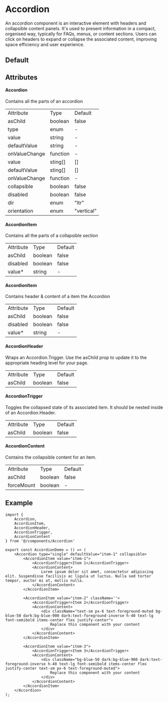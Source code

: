 

<Meta of={AccordionStories} />

# Accordion

An accordion component is an interactive element with headers and collapsible content panels. 
It's used to present information in a compact, organised way, typically for FAQs, menus, or content sections. 
Users can click on headers to expand or collapse the associated content, improving space efficiency and user experience.


## Default

<Canvas of={AccordionStories.Default} />

## Attributes
#### Accordion

Contains all the parts of an accordion

<table>
  <tbody>
    <tr>
      <td>Attribute</td>
      <td>Type</td>
      <td>Default</td>
    </tr>
    <tr>
      <td>asChild</td>
      <td>boolean</td>
      <td>false</td>
    </tr>
    <tr>
      <td>type</td>
      <td>enum</td>
      <td>-</td>
    </tr>
    <tr>
      <td>value</td>
      <td>string</td>
      <td>-</td>
    </tr>
    <tr>
      <td>defaultValue</td>
      <td>string</td>
      <td>-</td>
    </tr>
    <tr>
      <td>onValueChange</td>
      <td>function</td>
      <td>-</td>
    </tr>
    <tr>
      <td>value</td>
      <td>sting[]</td>
      <td>[]</td>
    </tr>
    <tr>
      <td>defaultValue</td>
      <td>sting[]</td>
      <td>[]</td>
    </tr>
    <tr>
      <td>onValueChange</td>
      <td>function</td>
      <td>-</td>
    </tr>
    <tr>
      <td>collapsible</td>
      <td>boolean</td>
      <td>false</td>
    </tr>
    <tr>
      <td>disabled</td>
      <td>boolean</td>
      <td>false</td>
    </tr>
    <tr>
      <td>dir</td>
      <td>enum</td>
      <td>"ltr"</td>
    </tr>
    <tr>
      <td>orientation</td>
      <td>enum</td>
      <td>"vertical"</td>
    </tr>
  </tbody>
</table>

#### AccordionItem

Contains all the parts of a collapsible section

<table>
  <tbody>
    <tr>
      <td>Attribute</td>
      <td>Type</td>
      <td>Default</td>
    </tr>
    <tr>
      <td>asChild</td>
      <td>boolean</td>
      <td>false</td>
    </tr>
    <tr>
      <td>disabled</td>
      <td>boolean</td>
      <td>false</td>
    </tr>
    <tr>
      <td>value*</td>
      <td>string</td>
      <td>-</td>
    </tr>
  </tbody>
</table>

#### AccordionItem

Contains header & content of a item the Accordion

<table>
  <tbody>
    <tr>
      <td>Attribute</td>
      <td>Type</td>
      <td>Default</td>
    </tr>
    <tr>
      <td>asChild</td>
      <td>boolean</td>
      <td>false</td>
    </tr>
    <tr>
      <td>disabled</td>
      <td>boolean</td>
      <td>false</td>
    </tr>
    <tr>
      <td>value*</td>
      <td>string</td>
      <td>-</td>
    </tr>
  </tbody>
</table>

#### AccordionHeader

Wraps an Accordion.Trigger. Use the asChild prop to update it to the appropriate heading level for your page.

<table>
  <tbody>
    <tr>
      <td>Attribute</td>
      <td>Type</td>
      <td>Default</td>
    </tr>
    <tr>
      <td>asChild</td>
      <td>boolean</td>
      <td>false</td>
    </tr>
  </tbody>
</table>

#### AccordionTrigger

Toggles the collapsed state of its associated item. It should be nested inside of an Accordion.Header.

<table>
  <tbody>
    <tr>
      <td>Attribute</td>
      <td>Type</td>
      <td>Default</td>
    </tr>
    <tr>
      <td>asChild</td>
      <td>boolean</td>
      <td>false</td>
    </tr>
  </tbody>
</table>

#### AccordionContent

Contains the collapsible content for an item.

<table>
  <tbody>
    <tr>
      <td>Attribute</td>
      <td>Type</td>
      <td>Default</td>
    </tr>
    <tr>
      <td>asChild</td>
      <td>boolean</td>
      <td>false</td>
    </tr>
    <tr>
      <td>forceMount</td>
      <td>boolean</td>
      <td>-</td>
    </tr>
  </tbody>
</table>

## Example

```tsx
import {
    Accordion,
    AccordionItem,
    AccordionHeader,
    AccordionTrigger,
    AccordionContent
} from '@/components/Accordion'

export const AccordionDemo = () => (
    <Accordion type="single" defaultValue="item-1" collapsible>
        <AccordionItem value="item-1">
            <AccordionTrigger>Item 1</AccordionTrigger>
            <AccordionContent>
                Lorem ipsum dolor sit amet, consectetur adipiscing elit. Suspendisse facilisis ac ligula ut luctus. Nulla sed tortor tempor, auctor mi at, mollis nulla.
            </AccordionContent>
        </AccordionItem>

        <AccordionItem value="item-2" className=''>
            <AccordionTrigger>Item 2</AccordionTrigger>
            <AccordionContent>
                <div className="text-sm px-6 text-foreground-muted bg-blue-50 dark:bg-blue-900 dark:text-foreground-inverse h-40 text-lg font-semibold items-center flex justify-center">
                    Replace this component with your content
                </div>
            </AccordionContent>
        </AccordionItem>

        <AccordionItem value="item-3">
            <AccordionTrigger>Item 3</AccordionTrigger>
            <AccordionContent>
                <div className="bg-blue-50 dark:bg-blue-900 dark:text-foreground-inverse h-40 text-lg font-semibold items-center flex justify-center text-sm px-6 text-foreground-muted">
                    Replace this component with your content
                </div>
            </AccordionContent>
        </AccordionItem>
    </Accordion>
);
```